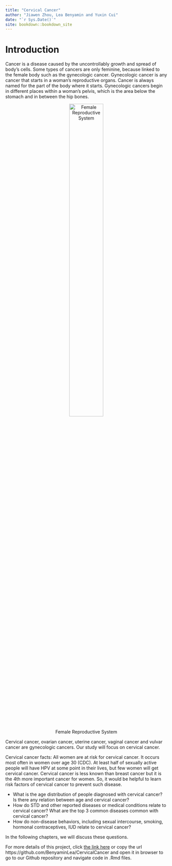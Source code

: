 ```yaml
--- 
title: "Cervical Cancer"
author: "Jiawen Zhou, Lea Benyamin and Yuxin Cui"
date: "`r Sys.Date()`"
site: bookdown::bookdown_site
---
```


# Introduction

Cancer is a disease caused by the uncontrollably growth and spread of body's cells. Some types of cancers are only feminine, because linked to the female body such as the gynecologic cancer. Gynecologic cancer is any cancer that starts in a woman’s reproductive organs. Cancer is always named for the part of the body where it starts. Gynecologic cancers begin in different places within a woman’s pelvis, which is the area below the stomach and in between the hip bones.

<center>
![Female Reproductive System](resources/female_reproductive_system.jpeg){width=50%}
</center>

Cervical cancer, ovarian cancer, uterine cancer, vaginal cancer and vulvar cancer are gynecologic cancers. Our study will focus on cervical cancer. 

Cervical cancer facts: All women are at risk for cervical cancer. It occurs most often in women over age 30 (CDC). At least half of sexually active people will have HPV at some point in their lives, but few women will get cervical cancer. Cervical cancer is less known than breast cancer but it is the 4th more important cancer for women. So, it would be helpful to learn risk factors of cervical cancer to prevent such disease.

- What is the age distribution of people diagnosed with cervical cancer? Is there any relation between age and cervical cancer?
- How do STD and other reported diseases or medical conditions relate to cervical cancer? What are the top 3 common diseases common with cervical cancer?
- How do non-disease behaviors, including sexual intercourse, smoking, hormonal contraceptives, IUD relate to cervical cancer?

In the following chapters, we will discuss these questions.

For more details of this project, click [the link here](https://github.com/BenyaminLea/CervicalCancer) or copy the url https://github.com/BenyaminLea/CervicalCancer and open it in browser to go to our Github repository and navigate code in .Rmd files.
